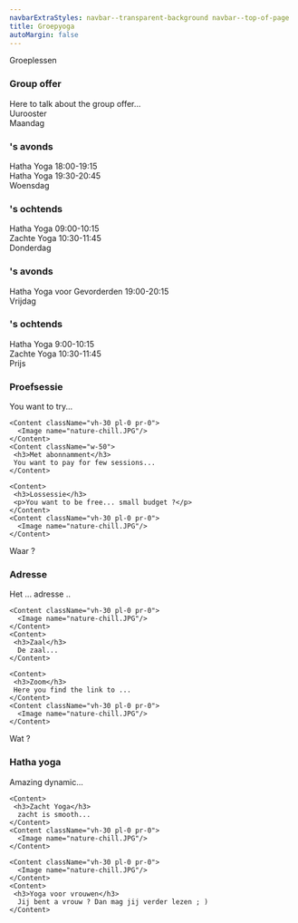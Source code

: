 ```yaml
---
navbarExtraStyles: navbar--transparent-background navbar--top-of-page
title: Groepyoga
autoMargin: false
---
```


<Section>
  <Background imageName="meditation.jpg" className="vh-50 w-100">
    <SectionFooter className="text--light text--emphasized">
      Groeplessen
    </SectionFooter>
  </Background>
  <Content className="vh-50 w-100">
    <h3> Group offer </h3>
    Here to talk about the group offer...
  </Content>
</Section>

<Section>
  <Content className="w-100 pb-5">
    <SectionHeader className="text--emphasized pb-5">
      Uurooster
  </SectionHeader>
    <div className="schedule"> 
        <span className="schedule__header1">Maandag</span>                    
        <h3 className="schedule__title schedule__title3">'s avonds</h3>        
        <div className="schedule__session schedule__monday3">
          <span className="schedule__session__title">Hatha Yoga</span>
          <span className="schedule__session__time">18:00-19:15</span>    
        </div>
        <div className="schedule__session schedule__monday4">
          <span className="schedule__session__title">Hatha Yoga</span>
          <span className="schedule__session__time">19:30-20:45</span>
        </div>           
        <span className="schedule__header2">Woensdag</span>
        <h3 className="schedule__title schedule__title1">'s ochtends</h3>  
        <div className="schedule__session schedule__wednesday1">
          <span className="schedule__session__title">Hatha Yoga</span>
          <span className="schedule__session__time">09:00-10:15</span>
        </div>   
        <div className="schedule__session schedule__wednesday2">
          <span className="schedule__session__title">Zachte Yoga</span>
          <span className="schedule__session__time">10:30-11:45</span>
        </div>  
        <span className="schedule__header3">Donderdag</span>       
        <h3 className="schedule__title">'s avonds</h3>   
        <div className="schedule__session schedule__thursday4">
          <span className="schedule__session__title">Hatha Yoga voor Gevorderden</span>
          <span className="schedule__session__time">19:00-20:15</span>
        </div>     
        <span className="schedule__header4">Vrijdag</span>  
        <h3 className="schedule__title">'s ochtends</h3> 
        <div className="schedule__session schedule__friday1">
          <span className="schedule__session__title">Hatha Yoga</span>
          <span className="schedule__session__time">9:00-10:15</span>
        </div> 
        <div className="schedule__session schedule__friday2">
          <span className="schedule__session__title">Zachte Yoga</span>
          <span className="schedule__session__time">10:30-11:45</span>
        </div>
    </div>
  </Content>
</Section>

<Section>
  <SectionHeader className="text--emphasized ml-3">
      Prijs
  </SectionHeader>
  <Content className="w-50">
     <h3>Proefsessie</h3>
    You want to try...
  </Content>  
    <Content className="vh-30 pl-0 pr-0">
      <Image name="nature-chill.JPG"/>
    </Content> 
  
    <Content className="vh-30 pl-0 pr-0">
      <Image name="nature-chill.JPG"/>
    </Content>    
    <Content className="w-50">
     <h3>Met abonnamment</h3>
     You want to pay for few sessions...
    </Content>
    
    <Content>
     <h3>Lossessie</h3>
     <p>You want to be free... small budget ?</p>
    </Content>
    <Content className="vh-30 pl-0 pr-0">
      <Image name="nature-chill.JPG"/>
    </Content>

</Section>

<Section className="pt-3">
  <Background imageName="meditation.jpg" className="vh-50 w-100">
    <SectionFooter className="text--light text--emphasized ml-3">
      Waar ?
    </SectionFooter>
  </Background>

  <Content className="w-50">
     <h3>Adresse</h3>
    Het ... adresse ..
  </Content>  
    <Content className="vh-30 pl-0 pr-0">
      <Image name="nature-chill.JPG"/>
    </Content> 
  
    <Content className="vh-30 pl-0 pr-0">
      <Image name="nature-chill.JPG"/>
    </Content>    
    <Content>
     <h3>Zaal</h3>
      De zaal...
    </Content>
    
    <Content>
     <h3>Zoom</h3>
     Here you find the link to ...
    </Content>
    <Content className="vh-30 pl-0 pr-0">
      <Image name="nature-chill.JPG"/>
    </Content>
 
</Section>

<Section className="pt-3 pb-3">
  <Background imageName="meditation.jpg" className="vh-50 w-100">
    <SectionFooter className="text--light text--emphasized ml-3">
      Wat ?
    </SectionFooter>
  </Background>
  
  <Content className="vh-30 pl-0 pr-0">
      <Image name="nature-chill.JPG"/>
    </Content>
  <Content>
     <h3>Hatha yoga</h3>
    Amazing dynamic...
  </Content>  
  
    <Content>
     <h3>Zacht Yoga</h3>
      zacht is smooth...
    </Content>
    <Content className="vh-30 pl-0 pr-0">
      <Image name="nature-chill.JPG"/>
    </Content>
    
    <Content className="vh-30 pl-0 pr-0">
      <Image name="nature-chill.JPG"/>
    </Content>
    <Content>
     <h3>Yoga voor vrouwen</h3>
      Jij bent a vrouw ? Dan mag jij verder lezen ; )
    </Content>

</Section>
